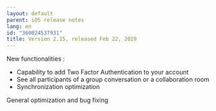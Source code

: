```yaml
---
layout: default
parent: iOS release notes
lang: en
id: "360024537931"
title: Version 2.15, released Feb 22, 2019
---
```

New functionalities :

*   Capability to add Two Factor Authentication to your account
*   See all participants of a group conversation or a collaboration room
*   Synchronization optimization

General optimization and bug fixing


